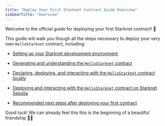 ```yaml
---
title: "Deploy Your First Starknet Contract Guide Overview"
sidebarTitle: "Overview"
---
```


Welcome to the official guide for deploying your first Starknet contract! 🥇

This guide will walk you though all the steps necessary to deploy your very own `HelloStarknet` contract, including:

* [Setting up your Starknet development environment](/getting-started/builders-quickstart/environment-setup/)

* [Generating and understanding the `HelloStarknet` contract](/getting-started/builders-quickstart/hellostarknet/)

* [Declaring, deploying, and interacting with the `HelloStarknet` contract locally](/getting-started/builders-quickstart/devnet/)

* [Deploying and interacting with the `HelloStarknet` contract on Starknet Sepolia](/getting-started/builders-quickstart/sepolia/)

* [Recommended next steps after deploying your first contract](/getting-started/builders-quickstart/next-steps/)

Good luck! We can already feel this this is the beginning of a beautiful friendship 🤜🤛